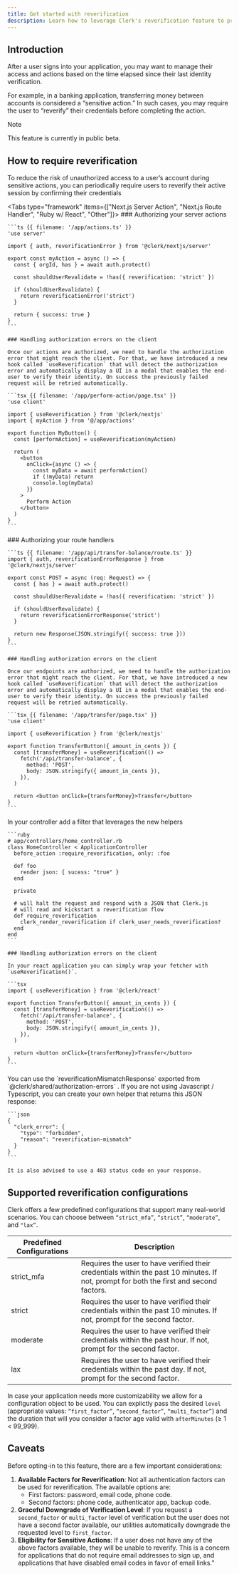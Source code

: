 ```yaml
---
title: Get started with reverification
description: Learn how to leverage Clerk's reverification feature to protect sensitive actions within your application.
---
```


## Introduction

After a user signs into your application, you may want to manage their access and actions based on the time elapsed since their last identity verification.

For example, in a banking application, transferring money between accounts is considered a “sensitive action.” In such cases, you may require the user to “reverify” their credentials before completing the action.

> [!NOTE]
> This feature is currently in public beta.

## How to require reverification

To reduce the risk of unauthorized access to a user’s account during sensitive actions, you can periodically require users to reverify their active session by confirming their credentials

<Tabs type="framework" items={["Next.js Server Action", "Next.js Route Handler", "Ruby w/ React", "Other"]}>
  <Tab>
    ### Authorizing your server actions

    ```ts {{ filename: '/app/actions.ts' }}
    'use server'

    import { auth, reverificationError } from '@clerk/nextjs/server'

    export const myAction = async () => {
      const { orgId, has } = await auth.protect()

      const shouldUserRevalidate = !has({ reverification: 'strict' })

      if (shouldUserRevalidate) {
        return reverificationError('strict')
      }

      return { success: true }
    }
    ```

    ### Handling authorization errors on the client

    Once our actions are authorized, we need to handle the authorization error that might reach the client. For that, we have introduced a new hook called `useReverification` that will detect the authorization error and automatically display a UI in a modal that enables the end-user to verify their identity. On success the previously failed request will be retried automatically.

    ```tsx {{ filename: '/app/perform-action/page.tsx' }}
    'use client'

    import { useReverification } from '@clerk/nextjs'
    import { myAction } from '@/app/actions'

    export function MyButton() {
      const [performAction] = useReverification(myAction)

      return (
        <button
          onClick={async () => {
            const myData = await performAction()
            if (!myData) return
            console.log(myData)
          }}
        >
          Perform Action
        </button>
      )
    }
    ```
  </Tab>

  <Tab>
    ### Authorizing your route handlers

    ```ts {{ filename: '/app/api/transfer-balance/route.ts' }}
    import { auth, reverificationErrorResponse } from '@clerk/nextjs/server'

    export const POST = async (req: Request) => {
      const { has } = await auth.protect()

      const shouldUserRevalidate = !has({ reverification: 'strict' })

      if (shouldUserRevalidate) {
        return reverificationErrorResponse('strict')
      }

      return new Response(JSON.stringify({ success: true }))
    }
    ```

    ### Handling authorization errors on the client

    Once our endpoints are authorized, we need to handle the authorization error that might reach the client. For that, we have introduced a new hook called `useReverification` that will detect the authorization error and automatically display a UI in a modal that enables the end-user to verify their identity. On success the previously failed request will be retried automatically.

    ```tsx {{ filename: '/app/transfer/page.tsx' }}
    'use client'

    import { useReverification } from '@clerk/nextjs'

    export function TransferButton({ amount_in_cents }) {
      const [transferMoney] = useReverification(() =>
        fetch('/api/transfer-balance', {
          method: 'POST',
          body: JSON.stringify({ amount_in_cents }),
        }),
      )

      return <button onClick={transferMoney}>Transfer</button>
    }
    ```
  </Tab>

  <Tab>
    In your controller add a filter that leverages the new helpers

    ```ruby
    # app/controllers/home_controller.rb
    class HomeController < ApplicationController
      before_action :require_reverification, only: :foo

      def foo
        render json: { sucess: "true" }
      end

      private
      
      # will halt the request and respond with a JSON that Clerk.js
      # will read and kickstart a reverification flow 
      def require_reverification
        clerk_render_reverification if clerk_user_needs_reverification?
      end
    end
    ```

    ### Handling authorization errors on the client

    In your react application you can simply wrap your fetcher with `useReverification()`.

    ```tsx
    import { useReverification } from '@clerk/react'

    export function TransferButton({ amount_in_cents }) {
      const [transferMoney] = useReverification(() =>
        fetch('/api/transfer-balance', {
          method: 'POST',
          body: JSON.stringify({ amount_in_cents }),
        }),
      )

      return <button onClick={transferMoney}>Transfer</button>
    }
    ```
  </Tab>

  <Tab>
    You can use the `reverificationMismatchResponse` exported from `@clerk/shared/authorization-errors` . If you are not using Javascript / Typescript, you can create your own helper that returns this JSON response:

    ```json
    {
      "clerk_error": {
        "type": "forbidden",
        "reason": "reverification-mismatch"
      }
    }
    ```

    It is also advised to use a 403 status code on your response.
  </Tab>
</Tabs>

## Supported reverification configurations

Clerk offers a few predefined configurations that support many real-world scenarios. You can choose between `“strict_mfa”`, `“strict”`, `“moderate”`, and `"lax”`.

| Predefined Configurations | Description |
| - | - |
| strict\_mfa | Requires the user to have verified their credentials within the past 10 minutes. If not, prompt for both the first and second factors. |
| strict | Requires the user to have verified their credentials within the past 10 minutes. If not, prompt for the second factor. |
| moderate | Requires the user to have verified their credentials within the past hour. If not, prompt for the second factor. |
| lax | Requires the user to have verified their credentials within the past day. If not, prompt for the second factor. |

In case your application needs more customizability we allow for a configuration object to be used. You can explictly pass the desired `level` (appropriate values: `“first_factor”`, `“second_factor”`, `“multi_factor”`) and the duration that will you consider a factor age valid with `afterMinutes` (≥ 1 \< 99\_999).

## Caveats

Before opting-in to this feature, there are a few important considerations:

1. **Available Factors for Reverification**: Not all authentication factors can be used for reverification. The available options are:
   - First factors: password, email code, phone code.
   - Second factors: phone code, authenticator app, backup code.
1. **Graceful Downgrade of Verification Level**: If you request a `second_factor` or `multi_factor` level of verification but the user does not have a second factor available, our utilities automatically downgrade the requested level to `first_factor`.
1. **Eligibility for Sensitive Actions**: If a user does not have any of the above factors available, they will be unable to reverify. This is a concern for applications that do not require email addresses to sign up, and applications that have disabled email codes in favor of email links.”

